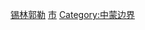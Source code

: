 [[Category:内蒙古县级市|锡林郭勒]]
[[Category:锡林郭勒县级行政区|市]]
[[Category:中蒙边界|Category:中蒙边界]]

{{catmore|二连浩特市|内蒙古自治区二连浩特市}}